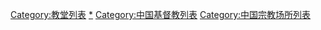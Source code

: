 {{Catmore}}

[[Category:教堂列表|Category:教堂列表]]
[[Category:中国教堂|*]]
[[Category:中国基督教列表|Category:中国基督教列表]]
[[Category:中国宗教场所列表|Category:中国宗教场所列表]]